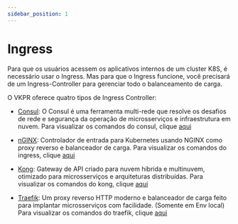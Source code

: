 ```yaml
---
sidebar_position: 1
---
```


# Ingress

Para que os usuários acessem os aplicativos internos de um cluster K8S, é necessário usar o Ingress. Mas para que o Ingress funcione, você precisará de um Ingress-Controller para gerenciar todo o balanceamento de carga.

O VKPR oferece quatro tipos de Ingress Controller:

- [Consul](https://www.consul.io/docs): O Consul é uma ferramenta multi-rede que resolve os desafios de rede e segurança da operação de microsserviços e infraestrutura em nuvem. Para visualizar os comandos do consul, clique [aqui](/docs/commands/consul/install)

- [nGINX](https://github.com/kubernetes/ingress-nginx): Controlador de entrada para Kubernetes usando NGINX como proxy reverso e balanceador de carga. Para visualizar os comandos do ingress, clique [aqui](/docs/commands/ingress/install)

- [Kong](https://docs.konghq.com/): Gateway de API criado para nuvem híbrida e multinuvem, otimizado para microsserviços e arquiteturas distribuídas. Para visualizar os comandos do kong, clique [aqui](/docs/commands/kong/install)

- [Traefik](https://doc.traefik.io/traefik/): Um proxy reverso HTTP moderno e balanceador de carga feito para implantar microsserviços com facilidade. (Somente em Env local) Para visualizar os comandos do traefik, clique [aqui](/docs/commands/infra/start)
